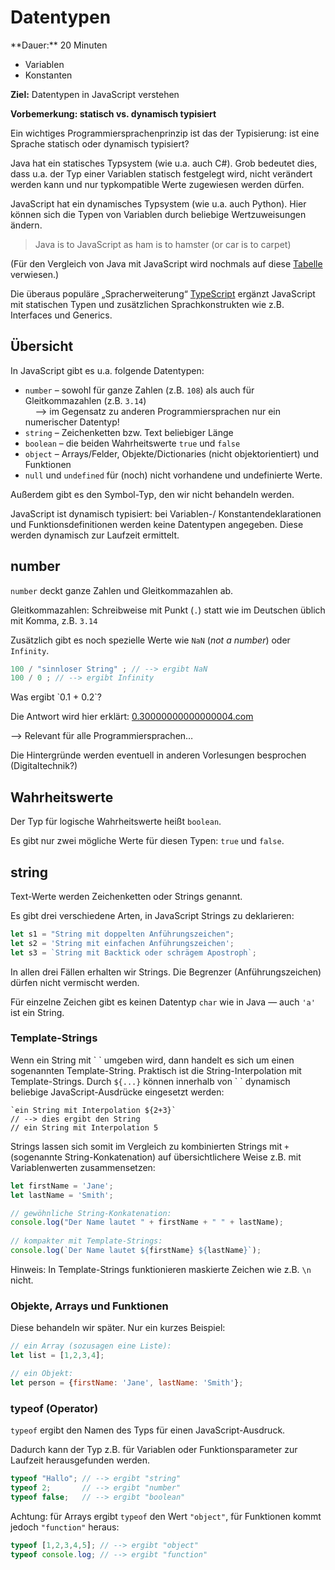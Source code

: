 
# Datentypen

<Callout>
  **Dauer:** 20 Minuten

  - Variablen
  - Konstanten

  **Ziel:** Datentypen in JavaScript verstehen
</Callout>


**Vorbemerkung: statisch vs. dynamisch typisiert**

Ein wichtiges Programmiersprachenprinzip ist das der 
Typisierung: ist eine Sprache statisch oder dynamisch typisiert?

Java hat ein statisches Typsystem (wie u.a. auch C#). Grob 
bedeutet dies, dass u.a. der Typ einer Variablen statisch 
festgelegt wird, nicht verändert werden kann und nur 
typkompatible Werte zugewiesen werden dürfen.

JavaScript hat ein dynamisches Typsystem (wie u.a. auch Python). 
Hier können sich die Typen von Variablen durch beliebige 
Wertzuweisungen ändern.

> Java is to JavaScript as ham is to hamster (or car is to carpet)

(Für den Vergleich von Java mit JavaScript wird nochmals auf
diese [Tabelle](https://www.progcontent.com/js-from-java/intro)
verwiesen.)

Die überaus populäre „Spracherweiterung“ 
[TypeScript](https://typescriptlang.org)
ergänzt JavaScript mit statischen Typen und zusätzlichen Sprachkonstrukten wie z.B. Interfaces und Generics.


## Übersicht

 In JavaScript gibt es u.a. folgende Datentypen:

- `number` – sowohl für ganze Zahlen (z.B. `108`) als auch für Gleitkommazahlen (z.B. `3.14`) <br/> &nbsp;&nbsp;&nbsp; &xrarr; im Gegensatz zu anderen Programmiersprachen nur ein numerischer Datentyp!
- `string` – Zeichenketten bzw. Text beliebiger Länge
- `boolean` – die beiden Wahrheitswerte `true` und `false`
- `object` – Arrays/Felder, Objekte/Dictionaries (nicht objektorientiert) und Funktionen
- `null` und `undefined` für (noch) nicht vorhandene und undefinierte Werte.

Außerdem gibt es den Symbol-Typ, den wir nicht behandeln werden.

JavaScript ist dynamisch typisiert: bei Variablen-/
Konstantendeklarationen und Funktionsdefinitionen werden keine
Datentypen angegeben. Diese werden dynamisch zur Laufzeit 
ermittelt. 

## number

`number` deckt ganze Zahlen und Gleitkommazahlen ab.

Gleitkommazahlen: Schreibweise mit Punkt (`.`) statt wie im Deutschen üblich mit Komma, z.B. `3.14`

Zusätzlich gibt es noch spezielle Werte wie `NaN` (_not a number_)
oder `Infinity`.

```js
100 / "sinnloser String" ; // --> ergibt NaN
100 / 0 ; // --> ergibt Infinity
```

<Callout type="warning">
Was ergibt `0.1 + 0.2`?

Die Antwort wird hier erklärt: 
[0.30000000000000004.com](https://0.30000000000000004.com/)

&xrarr; Relevant für alle Programmiersprachen…

Die Hintergründe werden eventuell in anderen Vorlesungen besprochen (Digitaltechnik?)
</Callout>

## Wahrheitswerte

Der Typ für logische Wahrheitswerte heißt `boolean`.

Es gibt nur zwei mögliche Werte für diesen Typen:
`true` und `false`. 

## string 

Text-Werte werden Zeichenketten oder Strings genannt.

Es gibt drei verschiedene Arten, in JavaScript Strings zu deklarieren:

```js
let s1 = "String mit doppelten Anführungszeichen";
let s2 = 'String mit einfachen Anführungszeichen';
let s3 = `String mit Backtick oder schrägem Apostroph`;
```

In allen drei Fällen erhalten wir Strings. Die Begrenzer (Anführungszeichen) dürfen nicht vermischt werden.

Für einzelne Zeichen gibt es keinen Datentyp `char` wie in Java —
auch `'a'` ist ein String. 

### Template-Strings

Wenn ein String mit \` \` umgeben wird, dann handelt es
sich um einen sogenannten Template-String. Praktisch ist die 
String-Interpolation mit Template-Strings. Durch `${...}` können 
innerhalb von  \` \` dynamisch beliebige JavaScript-Ausdrücke 
eingesetzt werden:

```
`ein String mit Interpolation ${2+3}`
// --> dies ergibt den String
// ein String mit Interpolation 5
```

Strings lassen sich somit im Vergleich zu kombinierten
Strings mit `+` (sogenannte String-Konkatenation) auf 
übersichtlichere Weise z.B. mit Variablenwerten zusammensetzen:

```js	
let firstName = 'Jane';
let lastName = 'Smith';

// gewöhnliche String-Konkatenation:	
console.log("Der Name lautet " + firstName + " " + lastName);
	
// kompakter mit Template-Strings:	
console.log(`Der Name lautet ${firstName} ${lastName}`);
```

Hinweis: In Template-Strings funktionieren maskierte Zeichen wie z.B. `\n` nicht.

### Objekte, Arrays und Funktionen

Diese behandeln wir später. Nur ein kurzes Beispiel:

```js
// ein Array (sozusagen eine Liste):
let list = [1,2,3,4]; 

// ein Objekt:
let person = {firstName: 'Jane', lastName: 'Smith'}; 
```

### typeof (Operator)

`typeof` ergibt den Namen des Typs für einen JavaScript-Ausdruck.

Dadurch kann der Typ z.B. für Variablen oder Funktionsparameter 
zur Laufzeit herausgefunden werden.

```js
typeof "Hallo"; // --> ergibt "string"
typeof 2;       // --> ergibt "number"
typeof false;   // --> ergibt "boolean"
``` 

Achtung: für Arrays ergibt `typeof` den Wert `"object"`, für 
Funktionen kommt jedoch `"function"` heraus:

```js
typeof [1,2,3,4,5]; // --> ergibt "object"
typeof console.log; // --> ergibt "function"
```
